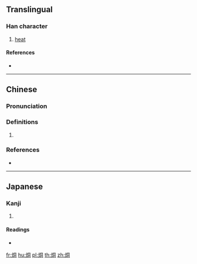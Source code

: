 ==Translingual==

===Han character===
{{Han char|rn=86|rad=火|as=06|sn=10|four=97820|canj=FBMR}}

# [[heat]]

====References====
* {{Han ref|kx=0670.100|dkj=19005|dj=1079.060|hdz=32199.110|uh=70D4|ud=28884|bh=D275|bd=53877}}

----

==Chinese==
{{zh-forms}}

===Pronunciation===
{{zh-pron
|m=tóng
|c=tung4
|mc=y
|oc=y
|cat=
}}

===Definitions===
{{zh-hanzi}}

# {{rfdef|zh}}

===References===
* {{R:twedu|C06698}}

----

==Japanese==

===Kanji===
{{ja-kanji|grade=|rs=火06}}

# {{defn|lang=ja|sort=火06}}

====Readings====
* {{ja-readings|on=[[とう]] (tō), [[ず]] (zu)|kun=[[あつい]] (atsui)}}

[[fr:烔]]
[[hu:烔]]
[[pl:烔]]
[[th:烔]]
[[zh:烔]]